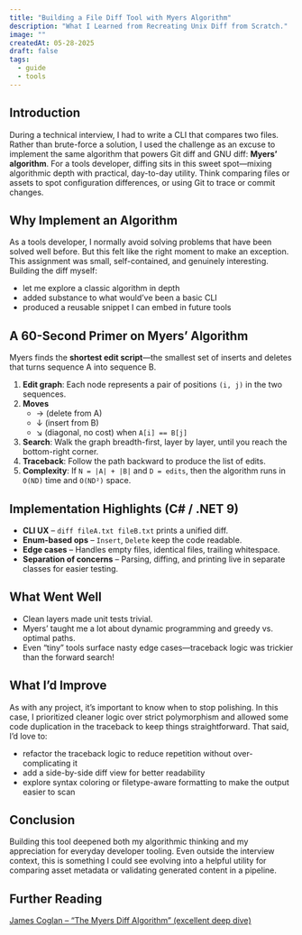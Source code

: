 ---
title: "Building a File Diff Tool with Myers Algorithm"
description: "What I Learned from Recreating Unix Diff from Scratch."
image: ""
createdAt: 05-28-2025
draft: false
tags:
  - guide
  - tools
---

## Introduction

During a technical interview, I had to write a CLI that compares two files. Rather than brute-force a solution, I used the challenge as an excuse to implement the same algorithm that powers Git diff and GNU diff: **Myers’ algorithm**.
For a tools developer, diffing sits in this sweet spot—mixing algorithmic depth with practical, day-to-day utility. Think comparing files or assets to spot configuration differences, or using Git to trace or commit changes.

## Why Implement an Algorithm

As a tools developer, I normally avoid solving problems that have been solved well before. But this felt like the right moment to make an exception.
This assignment was small, self-contained, and genuinely interesting. Building the diff myself:

- let me explore a classic algorithm in depth
- added substance to what would’ve been a basic CLI
- produced a reusable snippet I can embed in future tools

## A 60-Second Primer on Myers’ Algorithm

Myers finds the **shortest edit script**—the smallest set of inserts and deletes that turns sequence A into sequence B.

1. **Edit graph**: Each node represents a pair of positions `(i, j)` in the two sequences.
2. **Moves**
   - → (delete from A)
   - ↓ (insert from B)
   - ↘︎ (diagonal, no cost) when `A[i] == B[j]`
3. **Search**: Walk the graph breadth-first, layer by layer, until you reach the bottom-right corner.
4. **Traceback**: Follow the path backward to produce the list of edits.
5. **Complexity**: If `N = |A| + |B|` and `D = edits`, then the algorithm runs in `O(ND)` time and `O(ND²)` space.

## Implementation Highlights (C# / .NET 9)

- **CLI UX** – `diff fileA.txt fileB.txt` prints a unified diff.
- **Enum-based ops** – `Insert`, `Delete` keep the code readable.
- **Edge cases** – Handles empty files, identical files, trailing whitespace.
- **Separation of concerns** – Parsing, diffing, and printing live in separate classes for easier testing.

## What Went Well

- Clean layers made unit tests trivial.
- Myers’ taught me a lot about dynamic programming and greedy vs. optimal paths.
- Even “tiny” tools surface nasty edge cases—traceback logic was trickier than the forward search!

## What I’d Improve

As with any project, it’s important to know when to stop polishing. In this case, I prioritized cleaner logic over strict polymorphism and allowed some code duplication in the traceback to keep things straightforward.
That said, I’d love to:

- refactor the traceback logic to reduce repetition without over-complicating it
- add a side-by-side diff view for better readability
- explore syntax coloring or filetype-aware formatting to make the output easier to scan

## Conclusion

Building this tool deepened both my algorithmic thinking and my appreciation for everyday developer tooling. Even outside the interview context, this is something I could see evolving into a helpful utility for comparing asset metadata or validating generated content in a pipeline.

## Further Reading

[James Coglan – “The Myers Diff Algorithm” (excellent deep dive)](https://blog.jcoglan.com/2017/02/12/the-myers-diff-algorithm-part-1/)
